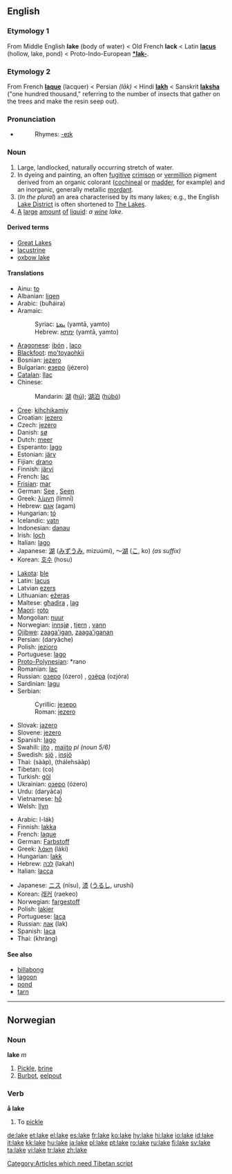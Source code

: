 {{rfc|etymologies and senses are interwoven}}
==English==

===Etymology 1===
From Middle English '''lake''' (body of water) < Old French '''lack''' < Latin '''[[lacus]]''' (hollow, lake, pond) < Proto-Indo-European '''[[*lak-]]'''.

===Etymology 2===
From French '''[[laque]]''' (lacquer) < Persian '''{{FAchar|[[لاک]]}}''' ''(lāk)'' < Hindi '''[[lakh]]''' < Sanskrit '''[[laksha]]''' ("one hundred thousand," referring to the number of insects that gather on the trees and make the resin seep out).

===Pronunciation===
*{{audio|en-us-lake.ogg|Audio (US)}}
*:Rhymes: [[Rhymes:English:-eɪk|-eɪk]]

===Noun===
{{en-noun}}

# Large, landlocked, naturally occurring stretch of water.
# In dyeing and painting, an often [[fugitive]] [[crimson]] or [[vermillion]] pigment derived from an organic colorant ([[cochineal]] or [[madder]], for example) and an inorganic, generally metallic [[mordant]].
# (''In the plural'') an area characterised by its many lakes; e.g., the English [[Lake District]] is often shortened to [[The Lakes]].
# [[a|A]] [[large]] [[amount]] [[of]] [[liquid]]: ''a [[wine]] lake''.

====Derived terms====
*[[Great Lakes]]
*[[lacustrine]]
*[[oxbow lake]]

====Translations====
{{trans-top|body of water}}
*Ainu: [[to]]
*Albanian: [[liqen]] {{m}}
*Arabic: {{ARchar|[[بحيرة|بُحَيْرَةٌ]]}} (buħáira) {{f}}
*Aramaic:
*:Syriac: [[ܝܡܬܐ]] (yamtā, yamto) {{f}}
*:Hebrew: [[ימתא]] (yamtā, yamto) {{f}}
*[[Aragonese]]: [[ibón]] {{m}}, [[laco]] {{m}}
*[[Blackfoot]]: [[mo'toyaohkii]]
*Bosnian: [[jezero]] {{n}}
*Bulgarian: [[езеро]] (jézero) {{n}}
*[[Catalan]]: [[llac]] {{m}}
*Chinese:
*:Mandarin: [[湖]] ([[hú]]); [[湖泊]] ([[húbó]])
*[[Cree]]: [[kihchikamiy]]
*Croatian: [[jezero]] {{n}}
*Czech: [[jezero]] {{n}}
*Danish: [[sø]] {{g|Danish}}
*Dutch: [[meer#Dutch|meer]] {{n}}
*Esperanto: [[lago]]
*Estonian: [[järv]]
*Fijian: [[drano]]
*Finnish: [[järvi]]
*French: [[lac]] {{m}}
*[[Frisian]]: [[mar]] {{m}}
*German: [[See#German|See]] {{m}}, [[See#German|Seen]] {{p}}
*Greek: [[λίμνη]] (límnī) {{f}}
*Hebrew: [[אגם]] (agam) {{m}}
*Hungarian: [[tó]]
*Icelandic: [[vatn]] {{n}}
*Indonesian: [[danau]]
*Irish: [[loch#Irish|loch]] {{m}}
*Italian: [[lago]] {{m}}
*Japanese: [[湖]] ([[みずうみ]], mizuúmi), ～[[湖]] ([[こ]], ko) ''(as suffix)''
*Korean: [[호수]] (hosu)
{{trans-mid}}
*[[Lakota]]: [[ble#Lakota|ble]]
*Latin: [[lacus]] {{m}}
*Latvian [[ezers]] {{m}}
*Lithuanian: [[ežeras]] {{m}}
*Maltese: [[għadira]] {{f}}, [[lag]] {{m}}
*[[Maori]]: [[roto]]
*Mongolian: [[nuur]]
*Norwegian: [[innsjø]] {{m}}, [[tjern]] {{n}}, [[vann]] {{n}}
*[[Ojibwe]]: [[zaaga'igan]], [[zaaga'iganan]] {{p}}
*Persian: {{FAchar|[[دریاچه]]}} (daryâche)
*Polish: [[jezioro]] {{n}}
*Portuguese: [[lago]] {{m}}
*[[Proto-Polynesian]]: *rano
*Romanian: [[lac]] {{n}}
*Russian: [[озеро]] (ózero) {{n}}, [[озёра]] (ozjóra) {{p}}
*Sardinian: [[lagu]] {{m}}
*Serbian:
*:Cyrillic: [[језеро]] {{n}}
*:Roman: [[jezero#Serbian|jezero]] {{n}}
*Slovak: [[jazero]] {{n}}
*Slovene: [[jezero]] {{n}}
*Spanish: [[lago]] {{m}}
*Swahili: [[jito]] {{s}}, [[majito]] ''pl (noun 5/6)''
*Swedish: [[sjö]] {{c}}, [[insjö]] {{c}}
*Thai: {{THchar|[[สาบ]]}} (sààp), {{THchar|[[ทะเลสาบ]]}} (thálehsààp)
*Tibetan: (co)
*Turkish: [[göl]]
*Ukrainian: [[озеро]] (ózero) {{n}}
*Urdu: {{URchar|[[دریاچہ]]}} (daryāća) {{m}}
*Vietnamese: [[hồ]]
*Welsh: [[llyn]] {{m}}
{{trans-bottom}}

{{trans-top|coloring agent}}
*Arabic: {{ARchar|[[صبغ اللك|صِبْغ اللَك]]}} {{IPAchar|(ʂíbğu}} l-lák) {{m}}
*Finnish: [[lakka]]
*French: [[laque]] {{f}}
*German: [[Farbstoff]] {{m}}
*Greek: ­­­­­[[λάκη]] (láki) {{f}}
*Hungarian: [[lakk]]
*Hebrew: [[לכה]] (lakah) {{f}}
*Italian: [[lacca]] {{f}}
{{trans-mid}}
*Japanese: [[ニス]] (nísu), [[漆]] ([[うるし]], urushí)
*Korean: [[래커]] (raekeo)
*Norwegian: [[fargestoff]] {{n}}
*Polish: [[lakier]] {{m}}
*Portuguese: [[laca]] {{f}}
*Russian: [[лак]] (lak) {{m}}
*Spanish: [[laca]] {{f}}
*Thai: {{THchar|[[ครั่ง]]}} (khràng)
{{trans-bottom}}

====See also====
*[[billabong]]
*[[lagoon]]
*[[pond]]
*[[tarn]]

[[Category:Articles which need Tibetan script]]

----

==Norwegian==

===Noun===
'''lake''' ''m''

# [[Pickle]], [[brine]]
# [[Burbot]], [[eelpout]]

===Verb===
'''å lake'''

# To [[pickle]]

[[de:lake]]
[[et:lake]]
[[el:lake]]
[[es:lake]]
[[fr:lake]]
[[ko:lake]]
[[hy:lake]]
[[hi:lake]]
[[io:lake]]
[[id:lake]]
[[it:lake]]
[[kk:lake]]
[[hu:lake]]
[[ja:lake]]
[[pl:lake]]
[[pt:lake]]
[[ro:lake]]
[[ru:lake]]
[[fi:lake]]
[[sv:lake]]
[[ta:lake]]
[[vi:lake]]
[[tr:lake]]
[[zh:lake]]